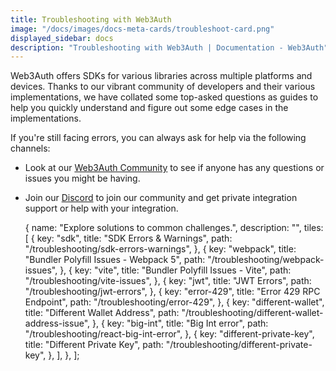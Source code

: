 ```yaml
---
title: Troubleshooting with Web3Auth
image: "/docs/images/docs-meta-cards/troubleshoot-card.png"
displayed_sidebar: docs
description: "Troubleshooting with Web3Auth | Documentation - Web3Auth"
---
```



Web3Auth offers SDKs for various libraries across multiple platforms and devices. Thanks to our vibrant community of developers and their various
implementations, we have collated some top-asked questions as guides to help you quickly understand and figure out some edge cases in the
implementations.

If you're still facing errors, you can always ask for help via the following channels:

- Look at our [Web3Auth Community](https://web3auth.io/community/) to see if anyone has any questions or issues you might be having.
- Join our [Discord](https://discord.gg/web3auth) to join our community and get private integration support or help with your integration.

  {
    name: "Explore solutions to common challenges.",
    description: "",
    tiles: [
      {
        key: "sdk",
        title: "SDK Errors & Warnings",
        path: "/troubleshooting/sdk-errors-warnings",
      },
      {
        key: "webpack",
        title: "Bundler Polyfill Issues - Webpack 5",
        path: "/troubleshooting/webpack-issues",
      },
      {
        key: "vite",
        title: "Bundler Polyfill Issues - Vite",
        path: "/troubleshooting/vite-issues",
      },
      {
        key: "jwt",
        title: "JWT Errors",
        path: "/troubleshooting/jwt-errors",
      },
      {
        key: "error-429",
        title: "Error 429 RPC Endpoint",
        path: "/troubleshooting/error-429",
      },
      {
        key: "different-wallet",
        title: "Different Wallet Address",
        path: "/troubleshooting/different-wallet-address-issue",
      },
      {
        key: "big-int",
        title: "Big Int error",
        path: "/troubleshooting/react-big-int-error",
      },
      {
        key: "different-private-key",
        title: "Different Private Key",
        path: "/troubleshooting/different-private-key",
      },
    ],
  },
];

<Tiles tileGroups={ErrorGroups} />
